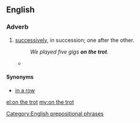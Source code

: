 ==English==

===Adverb===
{{en-adv|-|head=[[on]] [[the]] [[trot]]}}

# {{label|en|idiomatic}} [[successively]], in succession; one after the other.
#: ''We played five gigs '''on the trot'''.''
#* {{quote-news
|date=September 27, 2011
|author=Alistair Magowan
|title=Bayern Munich 2 - 0 Man City
|work=BBC Sport
|url=http://news.bbc.co.uk/sport2/hi/football/europe/14982446.stm
|page=
|passage=But they came up against an impressive force in Bayern, who extended their run to 10 wins '''on the trot''', having scored 28 goals in the process and conceding none.}}

====Synonyms====
* [[in a row]]

[[Category:English prepositional phrases]]

[[el:on the trot]]
[[my:on the trot]]